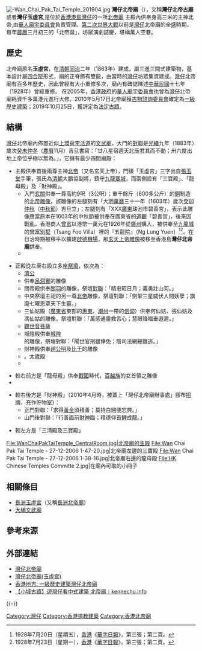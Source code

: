 [[File:-Wan_Chai_Pak_Tai_Temple_201904.jpg|thumb]]
'''灣仔北帝廟'''（{{lang-en|Wan Chai Pak Tai Temple}}），又稱'''灣仔北帝古廟'''或者'''灣仔玉虛宮''',是位於[[香港|香港]][[香港島|港島]][[灣仔|灣仔]]{{link-yue|隆安街|隆安街}}的一所[[北帝廟|北帝廟]] 主殿內供奉身高三米的主神北帝,由[[華人廟宇委員會|華人廟宇委員會]]負責管理。[[第二次世界大戰|第二次世界大戰]]以前是[[灣仔|灣仔]]北帝廟的全盛時期，每年[[農曆|農曆]]三月初三的「北帝誕」，坊眾演劇誌慶，堪稱萬人空巷。

== 歷史 ==
北帝廟原名'''玉虛宮'''，在[[清朝|清朝]][[同治|同治]]二年（1863年）建成，屬三進三間式建築物，基本設計屬[[四合院|四合院]]形式，廟的正脊飾有雙龍，由當時的[[灣仔|灣仔]]坊眾集資建成。[[灣仔|灣仔]]北帝廟有百多年歷史，因此曾經有大小重修多次，廟內有碑誌陳述[[中華民國|中華民國]]十七年（1928年）曾經重修。 在2005年，[[香港政府|香港政府]]的[[華人廟宇委員會|華人廟宇委員會]]也曾為[[灣仔|灣仔]]北帝廟耗資千多萬港元進行大修。2010年5月17日北帝廟獲[[古物諮詢委員會|古物諮詢委員會]]確定為[[香港一級歷史建築列表|一級歷史建築]]；2019年10月25日，獲評定為[[香港法定古蹟列表|法定古蹟]]。

== 結構 ==
[[灣仔|灣仔]]北帝廟內佈置近似[[上環|上環]][[荷李活道|荷李活道]]的[[文武廟|文武廟]]，大門的[[對聯|對聯]]是[[光緒|光緒]]九年（1883年）歲次[[癸未|癸未]][[仲冬|仲冬]]（[[農曆|農曆]]11月）吉旦書寫：「廿八星宿週天北辰君其而不動；卅六度出地上帝位乎極以無為。」，它擁有最少四間廟殿：

* 主殿供奉首後兩尊主神[[北帝|北帝]]（又名玄天上帝），門額「玉虛宮」三字出自[[張玉堂_(清朝)|張玉堂]]手筆，張氏為[[清朝|清朝]]大鵬協副將，鎮守[[九龍寨城|九龍寨城]]，而兩側設有「三寶殿」、「龍母殿」及「財神殿」。
** 入門[[玄關|玄關]]供奉一尊高約9呎（3公呎）；重千餘斤（600多公斤）的[[銅|銅]]制造的[[北帝|北帝]][[雕像|雕像]]，該雕像的左腿刻有「大[[明|明]][[萬曆|萬曆]]三十一年（1603年）歲次[[癸卯|癸卯]][[仲秋|仲秋]]（[[中秋節|中秋節]]）吉旦立」；左腿刻有「XXX[[廣東|廣東]]珠池市碧善宮」，表示此雕像應當原本在1603年的中秋節被供奉在廣東省的[[道觀|道觀]]「碧善宮」，後來因戰亂，香港商人[[曾富|曾富]]以港幣一萬元在1926年從[[廣州|廣州]]購入，被供奉至[[九龍城|九龍城]]的[[曾富別墅|曾富別墅]]（Tsang Foo Villa）裡的『五龍院』（Ng Lung Yuen）<ref>1928年7月20日（星期五），[[香港|香港]]《[[華字日報|華字日報]]》，第三張；第二頁。</ref><ref>1928年7月23日（星期一），[[香港|香港]]《[[華字日報|華字日報]]》，第三張；第二頁。</ref>。在日治時期被移平以擴建[[啟德機場|啟德機場]]，那[[玄天上帝|玄天上帝]][[雕像|雕像]]被移至香港島'''灣仔北帝廟'''供奉。
**

* 正殿從左至右設立多座[[祭壇|祭壇]]，依次為：
** [[濟公|濟公]]
** 供奉[[呂洞賓|呂洞賓]]的雕像
** 關帝殿供奉[[關羽|關羽]]的雕像，祭壇[[對聯|對聯]]：「精忠昭日月；義勇壯山河。」
** 中央祭壇主祀的另一尊[[北帝|北帝]]雕像，祭壇對聯：「劍掣三星威伏人間妖孽；旗麾七曜恩覃天下生靈。」
** 三仙姑殿（[[廣東省|廣東省]]東部的[[惠東|惠東]]、[[潮州|潮州]]一帶的[[信仰|信仰]]）供奉何仙姑、張仙姑及馮仙姑的雕像，祭壇對聯：「萬感通靈救苦心；慧眼降福垂遐邇。」
** [[觀世音菩薩|觀世音菩薩]]
** 城隍殿供奉[[城隍|城隍]]的雕像，祭壇對聯：「陽世官刑雖倖免；陰司法網總難逃。」
** 財神殿供奉[[趙公明|趙公明]]及[[比干|比干]]的雕像
**。太歲殿
**

* 較右前方是「龍母殿」供奉[[戰國|戰國]]時代，[[百越族|百越族]]的女首領之雕像
*

* 較右後方是「財神殿」（2010年4月時，被蓋上「灣仔北帝廟辦事處」膠布[[招牌|招牌]]，充作貯物室）：
** 正門對聯：「求得[[黃金|黃金]]須積善；莫持白鏹便忘典。」
** 山門後對聯：「行善面前[[財神|財神]]臨；積德仰首[[鯉|鯉]]成[[龍|龍]]。」

* 較左方是「三清殿及三寶殿」


<gallery>
File:WanChaiPakTaiTemple_CentralRoom.jpg|北帝廟的主殿
File:Wan Chai Pak Tai Temple - 27-12-2006 1-47-20.jpg|北帝廟左邊的三寶殿
File:Wan Chai Pak Tai Temple - 27-12-2006 1-38-16.jpg|北帝廟右邊的龍母殿
File:HK Chinese Temples Committe 2.jpg|在廟內可取的小冊子
</gallery>

== 相關條目 ==
* [[長洲玉虛宮|長洲玉虛宮]]（又稱[[長洲北帝廟|長洲北帝廟]]）
* [[大埔文武廟|大埔文武廟]]

== 參考來源 ==
{{Reflist}}

==外部連結==
{{commonscat|Wan Chai Pak Tai Temple}}
* [http://www.ctc.org.hk/b5/directcontrol/temple10.asp 灣仔北帝廟] {{Wayback|url=http://www.ctc.org.hk/b5/directcontrol/temple10.asp |date=20071202125236 }}
* [http://zewei.com/Fengshui/travel07.htm 灣仔北帝廟(玉虛宮)] {{Wayback|url=http://zewei.com/Fengshui/travel07.htm |date=20071009084342 }}
* [http://www.hk-place.com/view.php?id=235 香港地方: 一級歷史建築灣仔北帝廟] {{Wayback|url=http://www.hk-place.com/view.php?id=235 |date=20061210191029 }}
*[https://www.kennechu.info/2019/09/PakTaiTemple.html 【小城古蹟】遊灣仔看中式建築 北帝廟︱kennechu.info] {{Wayback|url=https://www.kennechu.info/2019/09/PakTaiTemple.html |date=20210310150429 }}

{{-}}
{{香港法定古蹟}}

[[Category:灣仔|Category:灣仔]]
[[Category:香港道教建築|Category:香港道教建築]]
[[Category:香港北帝廟|Category:香港北帝廟]]